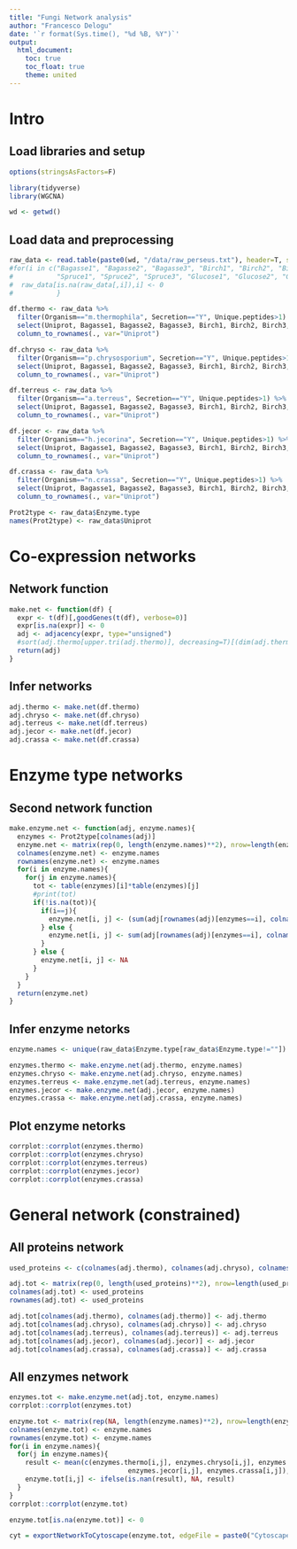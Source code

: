 ```yaml
---
title: "Fungi Network analysis"
author: "Francesco Delogu"
date: '`r format(Sys.time(), "%d %B, %Y")`'
output:
  html_document:
    toc: true
    toc_float: true
    theme: united
---
```


# Intro

## Load libraries and setup

```r
options(stringsAsFactors=F)

library(tidyverse)
library(WGCNA)

wd <- getwd()
```

## Load data and preprocessing

```r
raw_data <- read.table(paste0(wd, "/data/raw_perseus.txt"), header=T, sep="\t")
#for(i in c("Bagasse1", "Bagasse2", "Bagasse3", "Birch1", "Birch2", "Birch3",
#           "Spruce1", "Spruce2", "Spruce3", "Glucose1", "Glucose2", "Glucose3")){
#  raw_data[is.na(raw_data[,i]),i] <- 0
#           }

df.thermo <- raw_data %>%
  filter(Organism=="m.thermophila", Secretion=="Y", Unique.peptides>1) %>%
  select(Uniprot, Bagasse1, Bagasse2, Bagasse3, Birch1, Birch2, Birch3, Spruce1, Spruce2, Spruce3, Glucose1, Glucose2, Glucose3) %>%
  column_to_rownames(., var="Uniprot")

df.chryso <- raw_data %>%
  filter(Organism=="p.chrysosporium", Secretion=="Y", Unique.peptides>1) %>%
  select(Uniprot, Bagasse1, Bagasse2, Bagasse3, Birch1, Birch2, Birch3, Spruce1, Spruce2, Spruce3, Glucose1, Glucose2, Glucose3) %>%
  column_to_rownames(., var="Uniprot")

df.terreus <- raw_data %>%
  filter(Organism=="a.terreus", Secretion=="Y", Unique.peptides>1) %>%
  select(Uniprot, Bagasse1, Bagasse2, Bagasse3, Birch1, Birch2, Birch3, Spruce1, Spruce2, Spruce3, Glucose1, Glucose2, Glucose3) %>%
  column_to_rownames(., var="Uniprot")

df.jecor <- raw_data %>%
  filter(Organism=="h.jecorina", Secretion=="Y", Unique.peptides>1) %>%
  select(Uniprot, Bagasse1, Bagasse2, Bagasse3, Birch1, Birch2, Birch3, Spruce1, Spruce2, Spruce3, Glucose1, Glucose2, Glucose3) %>%
  column_to_rownames(., var="Uniprot")

df.crassa <- raw_data %>%
  filter(Organism=="n.crassa", Secretion=="Y", Unique.peptides>1) %>%
  select(Uniprot, Bagasse1, Bagasse2, Bagasse3, Birch1, Birch2, Birch3, Spruce1, Spruce2, Spruce3, Glucose1, Glucose2, Glucose3) %>%
  column_to_rownames(., var="Uniprot")

Prot2type <- raw_data$Enzyme.type
names(Prot2type) <- raw_data$Uniprot
```

# Co-expression networks

## Network function

```r

make.net <- function(df) {
  expr <- t(df)[,goodGenes(t(df), verbose=0)]
  expr[is.na(expr)] <- 0
  adj <- adjacency(expr, type="unsigned")
  #sort(adj.thermo[upper.tri(adj.thermo)], decreasing=T)[(dim(adj.thermo)[1]**2-dim(adj.thermo)[1])/2/10]
  return(adj)
}
```

## Infer networks

```r

adj.thermo <- make.net(df.thermo)
adj.chryso <- make.net(df.chryso)
adj.terreus <- make.net(df.terreus)
adj.jecor <- make.net(df.jecor)
adj.crassa <- make.net(df.crassa)

```

# Enzyme type networks

## Second network function

```r

make.enzyme.net <- function(adj, enzyme.names){
  enzymes <- Prot2type[colnames(adj)]
  enzyme.net <- matrix(rep(0, length(enzyme.names)**2), nrow=length(enzyme.names))
  colnames(enzyme.net) <- enzyme.names
  rownames(enzyme.net) <- enzyme.names
  for(i in enzyme.names){
    for(j in enzyme.names){
      tot <- table(enzymes)[i]*table(enzymes)[j]
      #print(tot)
      if(!is.na(tot)){
        if(i==j){
          enzyme.net[i, j] <- (sum(adj[rownames(adj)[enzymes==i], colnames(adj)[enzymes==j]])-table(enzymes)[i])/tot
        } else {
          enzyme.net[i, j] <- sum(adj[rownames(adj)[enzymes==i], colnames(adj)[enzymes==j]])/tot
        }
      } else {
        enzyme.net[i, j] <- NA
      }
    }
  }
  return(enzyme.net)
}

```

## Infer enzyme netorks

```r

enzyme.names <- unique(raw_data$Enzyme.type[raw_data$Enzyme.type!=""])

enzymes.thermo <- make.enzyme.net(adj.thermo, enzyme.names)
enzymes.chryso <- make.enzyme.net(adj.chryso, enzyme.names)
enzymes.terreus <- make.enzyme.net(adj.terreus, enzyme.names)
enzymes.jecor <- make.enzyme.net(adj.jecor, enzyme.names)
enzymes.crassa <- make.enzyme.net(adj.crassa, enzyme.names)

```

## Plot enzyme netorks

```r

corrplot::corrplot(enzymes.thermo)
corrplot::corrplot(enzymes.chryso)
corrplot::corrplot(enzymes.terreus)
corrplot::corrplot(enzymes.jecor)
corrplot::corrplot(enzymes.crassa)

```

# General network (constrained)

## All proteins network

```r

used_proteins <- c(colnames(adj.thermo), colnames(adj.chryso), colnames(adj.terreus), colnames(adj.jecor), colnames(adj.crassa))

adj.tot <- matrix(rep(0, length(used_proteins)**2), nrow=length(used_proteins))
colnames(adj.tot) <- used_proteins
rownames(adj.tot) <- used_proteins

adj.tot[colnames(adj.thermo), colnames(adj.thermo)] <- adj.thermo
adj.tot[colnames(adj.chryso), colnames(adj.chryso)] <- adj.chryso
adj.tot[colnames(adj.terreus), colnames(adj.terreus)] <- adj.terreus
adj.tot[colnames(adj.jecor), colnames(adj.jecor)] <- adj.jecor
adj.tot[colnames(adj.crassa), colnames(adj.crassa)] <- adj.crassa

```

## All enzymes network

```r

enzymes.tot <- make.enzyme.net(adj.tot, enzyme.names)
corrplot::corrplot(enzymes.tot)

enzyme.tot <- matrix(rep(NA, length(enzyme.names)**2), nrow=length(enzyme.names))
colnames(enzyme.tot) <- enzyme.names
rownames(enzyme.tot) <- enzyme.names
for(i in enzyme.names){
  for(j in enzyme.names){
    result <- mean(c(enzymes.thermo[i,j], enzymes.chryso[i,j], enzymes.terreus[i,j],
                              enzymes.jecor[i,j], enzymes.crassa[i,j]), na.rm=T)
    enzyme.tot[i,j] <- ifelse(is.nan(result), NA, result)
  }
}
corrplot::corrplot(enzyme.tot)

```

```r

enzyme.tot[is.na(enzyme.tot)] <- 0

cyt = exportNetworkToCytoscape(enzyme.tot, edgeFile = paste0("CytoscapeInput-edges-", "Fungi", ".txt"), nodeFile = paste("CytoscapeInput-nodes-", "Fungi", ".txt"), weighted=T, threshold=0, nodeNames=colnames(enzyme.tot))

```